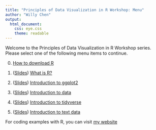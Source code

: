 ```yaml
---
title: "Principles of Data Visualization in R Workshop: Menu"
author: "Willy Chen"
output: 
  html_document:
    css: eye.css
    theme: readable
---
```

Welcome to the Principles of Data Visualization in R Workshop series. Please select one of the following menu items to continue.

0. [How to download R](https://willythewoo.github.io/WillyTheWoo/workshop/Introduction.html)

1. ([Slides](https://willythewoo.github.io/WillyTheWoo/workshop/whatisRslides.html))  [What is R?](https://willythewoo.github.io/WillyTheWoo/workshop/whatisR.html) 

2. ([Slides](https://willythewoo.github.io/WillyTheWoo/workshop/ggplot2slides.html))  [Introduction to ggplot2](https://willythewoo.github.io/WillyTheWoo/workshop/ggplot2.html)

3. ([Slides](https://willythewoo.github.io/WillyTheWoo/workshop/dataslides.html))  [Introduction to data](https://willythewoo.github.io/WillyTheWoo/workshop/data.html)

4. ([Slides](https://willythewoo.github.io/WillyTheWoo/workshop/tidyverseslides.html))  [Introduction to tidyverse](https://willythewoo.github.io/WillyTheWoo/workshop/tidyverse.html)

5. ([Slides](https://willythewoo.github.io/WillyTheWoo/workshop/textdataslides.html))  [Introduction to text data](https://willythewoo.github.io/WillyTheWoo/workshop/textdata.html)

For coding examples with R, you can visit [my website](https://willythewoo.github.io/WillyTheWoo/) 
